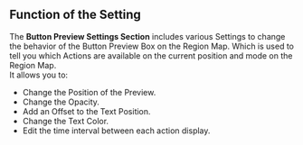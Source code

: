 ## Function of the Setting

The **Button Preview Settings Section** includes various Settings to change the behavior of the Button Preview Box on the Region Map. Which is used to tell you which Actions are available on the current position and mode on the Region Map.
<br/>It allows you to:
- Change the Position of the Preview.
- Change the Opacity.
- Add an Offset to the Text Position.
- Change the Text Color.
- Edit the time interval between each action display.